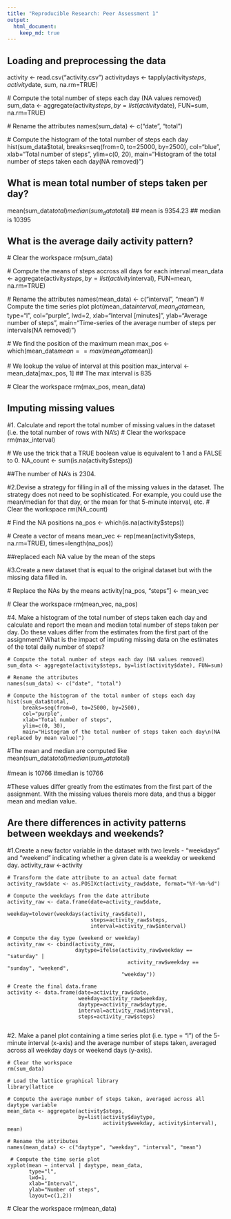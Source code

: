 ```yaml
---
title: "Reproducible Research: Peer Assessment 1"
output: 
  html_document:
    keep_md: true
---
```



## Loading and preprocessing the data
  activity <- read.csv("activity.csv")
  activitydays <- tapply(activity$steps, activity$date, sum, na.rm=TRUE)
  
  # Compute the total number of steps each day (NA values removed)
  sum_data <- aggregate(activity$steps, by=list(activity$date), FUN=sum, na.rm=TRUE)
  
  # Rename the attributes
  names(sum_data) <- c("date", "total")
  
  # Compute the histogram of the total number of steps each day
  hist(sum_data$total, 
      breaks=seq(from=0, to=25000, by=2500),
       col="blue", 
       xlab="Total number of steps", 
       ylim=c(0, 20), 
       main="Histogram of the total number of steps taken each day\n(NA removed)")

## What is mean total number of steps taken per day?
  mean(sum_data$total)
  median(sum_data$total)
  ## mean is 9354.23
  ## median is 10395

## What is the average daily activity pattern?
  # Clear the workspace
  rm(sum_data)
  
  # Compute the means of steps accross all days for each interval
  mean_data <- aggregate(activity$steps, 
      by=list(activity$interval), FUN=mean, na.rm=TRUE)
  
  # Rename the attributes
  names(mean_data) <- c("interval", "mean")
  # Compute the time series plot
  plot(mean_data$interval, 
       mean_data$mean, 
       type="l", 
       col="purple", 
       lwd=2, 
       xlab="Interval [minutes]", 
       ylab="Average number of steps", 
       main="Time-series of the average number of steps per intervals\n(NA removed)")

  # We find the position of the maximum mean
  max_pos <- which(mean_data$mean == max(mean_data$mean))
  
  # We lookup the value of interval at this position
  max_interval <- mean_data[max_pos, 1]
  ## The max interval is 835 
  
  # Clear the workspace
  rm(max_pos, mean_data)

## Imputing missing values
#1. Calculate and report the total number of missing values in the dataset (i.e. the total number of rows with NA’s)
  # Clear the workspace
  rm(max_interval)
  
  # We use the trick that a TRUE boolean value is equivalent to 1 and a FALSE to 0.
  NA_count <- sum(is.na(activity$steps))

##The number of NA’s is 2304.

#2.Devise a strategy for filling in all of the missing values in the dataset. The strategy does not need to be sophisticated. For example, you could use the mean/median for that day, or the mean for that 5-minute interval, etc.
  # Clear the workspace
  rm(NA_count)
  
  # Find the NA positions
  na_pos <- which(is.na(activity$steps))
  
  # Create a vector of means
  mean_vec <- rep(mean(activity$steps, na.rm=TRUE), times=length(na_pos))

##replaced each NA value by the mean of the steps 

#3.Create a new dataset that is equal to the original dataset but with the missing data filled in.

  # Replace the NAs by the means
  activity[na_pos, "steps"] <- mean_vec
  
  # Clear the workspace
  rm(mean_vec, na_pos)


  #4. Make a histogram of the total number of steps taken each day and calculate and report the mean and median total number of steps taken per day. Do these values differ from the estimates from the first part of the assignment? What is the impact of imputing missing data on the estimates of the total daily number of steps?

    # Compute the total number of steps each day (NA values removed)
    sum_data <- aggregate(activity$steps, by=list(activity$date), FUN=sum)
    
    # Rename the attributes
    names(sum_data) <- c("date", "total")
    
    # Compute the histogram of the total number of steps each day
    hist(sum_data$total, 
         breaks=seq(from=0, to=25000, by=2500),
         col="purple", 
         xlab="Total number of steps", 
         ylim=c(0, 30), 
         main="Histogram of the total number of steps taken each day\n(NA replaced by mean value)")

#The mean and median are computed like
  mean(sum_data$total)
  median(sum_data$total)

  #mean is 10766
  #median is 10766

#These values differ greatly from the estimates from the first part of the assignment. With the missing values thereis more data, and thus a bigger mean and median value. 


## Are there differences in activity patterns between weekdays and weekends?
  #1.Create a new factor variable in the dataset with two levels - “weekdays” and “weekend” indicating whether a given date is a weekday or weekend day.
    activity_raw <-activity
    
    # Transform the date attribute to an actual date format
    activity_raw$date <- as.POSIXct(activity_raw$date, format="%Y-%m-%d")
    
    # Compute the weekdays from the date attribute
    activity_raw <- data.frame(date=activity_raw$date, 
                               weekday=tolower(weekdays(activity_raw$date)), 
                               steps=activity_raw$steps, 
                               interval=activity_raw$interval)
    
    # Compute the day type (weekend or weekday)
    activity_raw <- cbind(activity_raw, 
                          daytype=ifelse(activity_raw$weekday == "saturday" | 
                                           activity_raw$weekday == "sunday", "weekend", 
                                         "weekday"))
    
    # Create the final data.frame
    activity <- data.frame(date=activity_raw$date, 
                           weekday=activity_raw$weekday, 
                           daytype=activity_raw$daytype, 
                           interval=activity_raw$interval,
                           steps=activity_raw$steps)
                       
 #2. Make a panel plot containing a time series plot (i.e. type = "l") of the 5- minute interval (x-axis) and the average number of steps taken, averaged across all weekday days or weekend days (y-axis).

    # Clear the workspace
    rm(sum_data)
    
    # Load the lattice graphical library
    library(lattice
    
    # Compute the average number of steps taken, averaged across all daytype variable
    mean_data <- aggregate(activity$steps, 
                           by=list(activity$daytype, 
                                   activity$weekday, activity$interval), mean)
    
    # Rename the attributes
    names(mean_data) <- c("daytype", "weekday", "interval", "mean")
  
     # Compute the time serie plot
    xyplot(mean ~ interval | daytype, mean_data, 
           type="l", 
           lwd=1, 
           xlab="Interval", 
           ylab="Number of steps", 
           layout=c(1,2))
 # Clear the workspace
rm(mean_data)
 
                       
                       
                       
                       
                       
                       
                       
                       
                       
